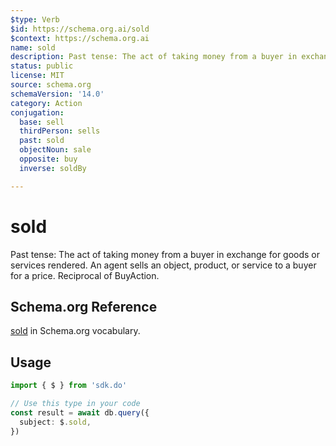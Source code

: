 ```yaml
---
$type: Verb
$id: https://schema.org.ai/sold
$context: https://schema.org.ai
name: sold
description: Past tense: The act of taking money from a buyer in exchange for goods or services rendered. An agent sells an object, product, or service to a buyer for a price. Reciprocal of BuyAction.
status: public
license: MIT
source: schema.org
schemaVersion: '14.0'
category: Action
conjugation:
  base: sell
  thirdPerson: sells
  past: sold
  objectNoun: sale
  opposite: buy
  inverse: soldBy

---
```


# sold

Past tense: The act of taking money from a buyer in exchange for goods or services rendered. An agent sells an object, product, or service to a buyer for a price. Reciprocal of BuyAction.

## Schema.org Reference

[sold](https://schema.org/SellAction) in Schema.org vocabulary.

## Usage

```typescript
import { $ } from 'sdk.do'

// Use this type in your code
const result = await db.query({
  subject: $.sold,
})
```
